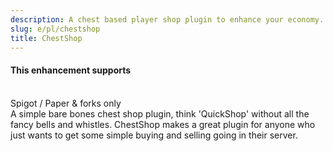 ```yaml
---
description: A chest based player shop plugin to enhance your economy.
slug: e/pl/chestshop
title: ChestShop
---
```



#### This enhancement supports

<br/>
<MainStatusPill info>Spigot / Paper & forks only</MainStatusPill>
<br/>
A simple bare bones chest shop plugin, think 'QuickShop' without all the fancy bells and whistles. ChestShop makes a great plugin for anyone who just wants to get some simple buying and selling going in their server.

<LinkCard
  title="Spigot"
  description="View ChestShop's official Spigot page for downloading the plugin."
  href="https://www.spigotmc.org/resources/chestshop.51856/"
/>
